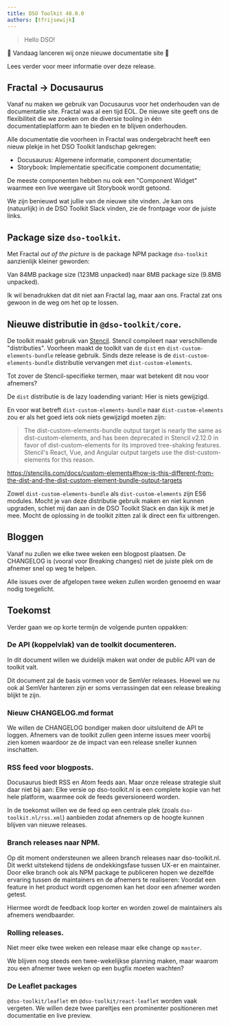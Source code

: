 ```yaml
---
title: DSO Toolkit 48.0.0
authors: [tfrijsewijk]
---
```


> Hello DSO!

🎊 Vandaag lanceren wij onze nieuwe documentatie site 🎉

Lees verder voor meer informatie over deze release.

<!-- truncate -->

## Fractal -> Docusaurus

Vanaf nu maken we gebruik van Docusaurus voor het onderhouden van de documentatie site. Fractal was al een tijd EOL. De nieuwe site geeft ons de flexibiliteit die we zoeken om de diversie tooling in één documentatieplatform aan te bieden en te blijven onderhouden.

Alle documentatie die voorheen in Fractal was ondergebracht heeft een nieuw plekje in het DSO Toolkit landschap gekregen:

- Docusaurus: Algemene informatie, component documentatie;
- Storybook: Implementatie specificatie component documentatie;

De meeste componenten hebben nu ook een "Component Widget" waarmee een live weergave uit Storybook wordt getoond.

We zijn benieuwd wat jullie van de nieuwe site vinden. Je kan ons (natuurlijk) in de DSO Toolkit Slack vinden, zie de frontpage voor de juiste links.

## Package size `dso-toolkit`.

Met Fractal _out of the picture_ is de package NPM package `dso-toolkit` aanzienlijk kleiner geworden:

Van 84MB package size (123MB unpacked) naar 8MB package size (9.8MB unpacked).

Ik wil benadrukken dat dit niet aan Fractal lag, maar aan ons. Fractal zat ons gewoon in de weg om het op te lossen.

## Nieuwe distributie in `@dso-toolkit/core`.

De toolkit maakt gebruik van [Stencil](https://stenciljs.com). Stencil compileert naar verschillende "distributies". Voorheen maakt de toolkit van de `dist` en `dist-custom-elements-bundle` release gebruik. Sinds deze release is de `dist-custom-elements-bundle` distributie vervangen met `dist-custom-elements`.

Tot zover de Stencil-specifieke termen, maar wat betekent dit nou voor afnemers?

De `dist` distributie is de lazy loadending variant: Hier is niets gewijzigd.

En voor wat betreft `dist-custom-elements-bundle` naar `dist-custom-elements` zou er als het goed iets ook niets gewijzigd moeten zijn:

> The dist-custom-elements-bundle output target is nearly the same as dist-custom-elements, and has been deprecated in Stencil v2.12.0 in favor of dist-custom-elements for its improved tree-shaking features. Stencil's React, Vue, and Angular output targets use the dist-custom-elements for this reason.

https://stenciljs.com/docs/custom-elements#how-is-this-different-from-the-dist-and-the-dist-custom-element-bundle-output-targets

Zowel `dist-custom-elements-bundle` als `dist-custom-elements` zijn ES6 modules. Mocht je van deze distributie gebruik maken en niet kunnen upgraden, schiet mij dan aan in de DSO Toolkit Slack en dan kijk ik met je mee. Mocht de oplossing in de toolkit zitten zal ik direct een fix uitbrengen.

## Bloggen

Vanaf nu zullen we elke twee weken een blogpost plaatsen. De CHANGELOG is (vooral voor Breaking changes) niet de juiste plek om de afnemer snel op weg te helpen.

Alle issues over de afgelopen twee weken zullen worden genoemd en waar nodig toegelicht.

## Toekomst

Verder gaan we op korte termijn de volgende punten oppakken:

### De API (koppelvlak) van de toolkit documenteren.

In dit document willen we duidelijk maken wat onder de public API van de toolkit valt.

Dit document zal de basis vormen voor de SemVer releases. Hoewel we nu ook al SemVer hanteren zijn er soms verrassingen dat een release breaking blijkt te zijn.

### Nieuw CHANGELOG.md format

We willen de CHANGELOG bondiger maken door uitsluitend de API te loggen. Afnemers van de toolkit zullen geen interne issues meer voorbij zien komen waardoor ze de impact van een release sneller kunnen inschatten.

### RSS feed voor blogposts.

Docusaurus biedt RSS en Atom feeds aan. Maar onze release strategie sluit daar niet bij aan: Elke versie op dso-toolkit.nl is een complete kopie van het hele platform, waarmee ook de feeds geversioneerd worden.

In de toekomst willen we de feed op een centrale plek (zoals `dso-toolkit.nl/rss.xml`) aanbieden zodat afnemers op de hoogte kunnen blijven van nieuwe releases.

### Branch releases naar NPM.

Op dit moment ondersteunen we alleen branch releases naar dso-toolkit.nl. Dit werkt uitstekend tijdens de ondekkingsfase tussen UX-er en maintainer. Door elke branch ook als NPM package te publiceren hopen we dezelfde ervaring tussen de maintainers en de afnemers te realiseren: Voordat een feature in het product wordt opgenomen kan het door een afnemer worden getest.

Hiermee wordt de feedback loop korter en worden zowel de maintainers als afnemers wendbaarder.

### Rolling releases.

Niet meer elke twee weken een release maar elke change op `master`.

We blijven nog steeds een twee-wekelijkse planning maken, maar waarom zou een afnemer twee weken op een bugfix moeten wachten?

### De Leaflet packages

`@dso-toolkit/leaflet` en `@dso-toolkit/react-leaflet` worden vaak vergeten. We willen deze twee pareltjes een prominenter positioneren met documentatie en live preview.

